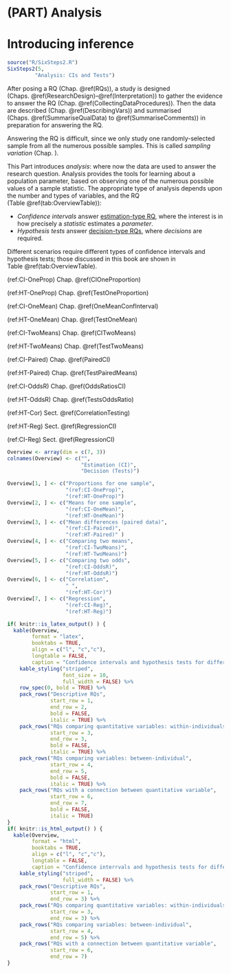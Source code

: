 # (PART) Analysis {-}


# Introducing inference {#Introducing-Inference}


<!-- Introductions; easier to separate by format -->
<!-- ```{r, child = if (knitr::is_html_output()){'./introductions/23-Inference-Intro-HTML.Rmd'} else {'./introductions/23-Inference-Intro-LaTeX.Rmd'}} -->
<!-- ```-->



\begin{objectivesBox}{iconmonstr-target-4-240.png}
\begin{cols}
\begin{col}{0.475\textwidth}
So far, you have learnt to ask a RQ, design a study, classify and summarise the data, understand sampling variation.
\textbf{In this chapter}, you will be introduced to the two big ideas in inference: \emph{confidence intervals} and \emph{hypothesis testing}.
\end{col}

\begin{col}{0.05\textwidth}
~
\end{col}

\begin{col}{0.475\textwidth}


You will learn to:
\begin{itemize}\tightlist
  \item
  explain the purpose of a confidence interval.
  \item
  explain the purpose of hypothesis testing.
\end{itemize}


\end{col}
\end{cols}
\end{objectivesBox}



```r
source("R/SixSteps2.R")
SixSteps2(5, 
         "Analysis: CIs and Tests")
```






After posing a RQ (Chap.\ \@ref(RQs)), a study is designed (Chaps.\ \@ref(ResearchDesign)--\@ref(Interpretation)) to gather the evidence to answer the RQ (Chap.\ \@ref(CollectingDataProcedures)).
Then the data are described (Chap.\ \@ref(DescribingVars)) and summarised (Chaps.\ \@ref(SummariseQualData) to\ \@ref(SummariseComments)) in preparation for answering the RQ.

Answering the RQ is difficult, since we only study one randomly-selected sample from all the numerous possible samples.
This is called *sampling variation* (Chap.\ \ref{SamplingVariation}).

This Part introduces *analysis*: where now the data are used to answer the research question.
Analysis provides the tools for learning about a population parameter, based on observing one of the numerous possible values of a sample statistic.
The appropriate type of analysis depends upon the number and types of variables, and the RQ (Table\ \@ref(tab:OverviewTable)):

* *Confidence intervals* answer [estimation-type RQ](#TypesOfRQs), where the interest is in how precisely a *statistic* estimates a *parameter*.
* *Hypothesis tests* answer [decision-type RQs](#TypesOfRQs), where *decisions* are required.

Different scenarios require different types of confidence intervals and hypothesis tests; those discussed in this book are shown in Table\ \@ref(tab:OverviewTable).

(ref:CI-OneProp) Chap.\ \@ref(CIOneProportion)

(ref:HT-OneProp) Chap.\ \@ref(TestOneProportion)

(ref:CI-OneMean) Chap.\ \@ref(OneMeanConfInterval)

(ref:HT-OneMean) Chap.\ \@ref(TestOneMean)

(ref:CI-TwoMeans) Chap.\ \@ref(CITwoMeans)

(ref:HT-TwoMeans) Chap.\ \@ref(TestTwoMeans)

(ref:CI-Paired) Chap.\ \@ref(PairedCI)

(ref:HT-Paired) Chap.\ \@ref(TestPairedMeans)

(ref:CI-OddsR) Chap.\ \@ref(OddsRatiosCI)

(ref:HT-OddsR) Chap.\ \@ref(TestsOddsRatio)

(ref:HT-Cor) Sect.\ \@ref(CorrelationTesting)

(ref:HT-Reg) Sect.\ \@ref(RegressionCI)

(ref:CI-Reg) Sect.\ \@ref(RegressionCI)

```r
Overview <- array(dim = c(7, 3))
colnames(Overview) <- c("",
                        "Estimation (CI)",
                        "Decision (Tests)")

Overview[1, ] <- c("Proportions for one sample",
                   "(ref:CI-OneProp)",
                   "(ref:HT-OneProp)")
Overview[2, ] <- c("Means for one sample",
                   "(ref:CI-OneMean)",
                   "(ref:HT-OneMean)")
Overview[3, ] <- c("Mean differences (paired data)",
                   "(ref:CI-Paired)",
                   "(ref:HT-Paired)" )
Overview[4, ] <- c("Comparing two means",
                   "(ref:CI-TwoMeans)",
                   "(ref:HT-TwoMeans)")
Overview[5, ] <- c("Comparing two odds", 
                   "(ref:CI-OddsR)",
                   "(ref:HT-OddsR)")
Overview[6, ] <- c("Correlation", 
                   " ",
                   "(ref:HT-Cor)")
Overview[7, ] <- c("Regression", 
                   "(ref:CI-Reg)",
                   "(ref:HT-Reg)")

if( knitr::is_latex_output() ) {
  kable(Overview,
        format = "latex",
        booktabs = TRUE,
        align = c("l", "c","c"),
        longtable = FALSE,
        caption = "Confidence intervals and hypothesis tests for different situations") %>%
    kable_styling("striped", 
                  font_size = 10,
                  full_width = FALSE) %>%
    row_spec(0, bold = TRUE) %>%
    pack_rows("Descriptive RQs", 
              start_row = 1, 
              end_row = 2,
              bold = FALSE, 
              italic = TRUE) %>%
    pack_rows("RQs comparing quantitative variables: within-individuals", 
              start_row = 3, 
              end_row = 3,
              bold = FALSE, 
              italic = TRUE) %>%
    pack_rows("RQs comparing variables: between-individual", 
              start_row = 4, 
              end_row = 5,
              bold = FALSE, 
              italic = TRUE) %>%
    pack_rows("RQs with a connection between quantitative variable", 
              start_row = 6, 
              end_row = 7,
              bold = FALSE, 
              italic = TRUE)
}
if( knitr::is_html_output() ) {
  kable(Overview,
        format = "html",
        booktabs = TRUE,
        align = c("l", "c","c"),
        longtable = FALSE,
        caption = "Confidence interrvals and hypothesis tests for different situations") %>%
    kable_styling("striped", 
                  full_width = FALSE) %>%
    pack_rows("Descriptive RQs", 
              start_row = 1, 
              end_row = 3) %>%
    pack_rows("RQs comparing quantitative variables: within-individuals", 
              start_row = 3, 
              end_row = 3) %>%
    pack_rows("RQs comparing variables: between-individual", 
              start_row = 4, 
              end_row = 5) %>%
    pack_rows("RQs with a connection between quantitative variable", 
              start_row = 6, 
              end_row = 7)
}
```




